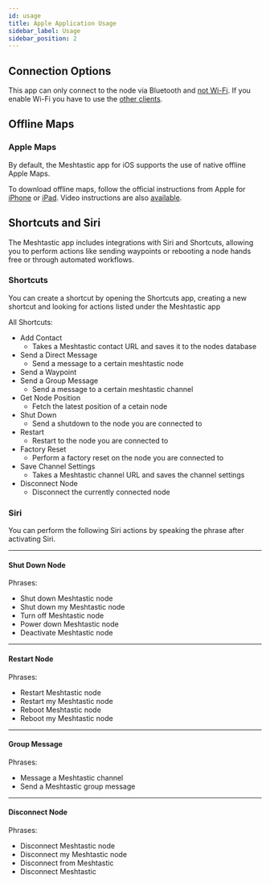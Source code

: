 ```yaml
---
id: usage
title: Apple Application Usage
sidebar_label: Usage
sidebar_position: 2
---
```

## Connection Options

This app can only connect to the node via Bluetooth and [not Wi-Fi](https://github.com/meshtastic/Meshtastic-Apple/issues/550). If you enable Wi-Fi you have to use the [other clients](https://meshtastic.org/docs/software/).

## Offline Maps

### Apple Maps

By default, the Meshtastic app for iOS supports the use of native offline Apple Maps.

To download offline maps, follow the official instructions from Apple for [iPhone](https://support.apple.com/en-gb/105084) or [iPad](https://support.apple.com/en-gb/guide/ipad/ipadc6e7e4d7/ipados). Video instructions are also [available](https://youtube.com/watch?v=L260qixQrYs).

## Shortcuts and Siri

The Meshtastic app includes integrations with Siri and Shortcuts, allowing you to perform actions like sending waypoints or rebooting a node hands free or through automated workflows.

### Shortcuts

You can create a shortcut by opening the Shortcuts app, creating a new shortcut and looking for actions listed under the Meshtastic app

All Shortcuts:

- Add Contact
    - Takes a Meshtastic contact URL and saves it to the nodes database
- Send a Direct Message
    - Send a message to a certain meshtastic node
- Send a Waypoint
- Send a Group Message
    - Send a message to a certain meshtastic channel
- Get Node Position
    - Fetch the latest position of a cetain node
- Shut Down
    - Send a shutdown to the node you are connected to
- Restart
    - Restart to the node you are connected to
- Factory Reset
    - Perform a factory reset on the node you are connected to
- Save Channel Settings
    - Takes a Meshtastic channel URL and saves the channel settings
- Disconnect Node
    - Disconnect the currently connected node

### Siri

You can perform the following Siri actions by speaking the phrase after activating Siri.

---

#### Shut Down Node

Phrases:
- Shut down Meshtastic node
- Shut down my Meshtastic node
- Turn off Meshtastic node
- Power down Meshtastic node
- Deactivate Meshtastic node

---

#### Restart Node

Phrases:
- Restart Meshtastic node
- Restart my Meshtastic node
- Reboot Meshtastic node
- Reboot my Meshtastic node

---

#### Group Message

Phrases:
- Message a Meshtastic channel
- Send a Meshtastic group message

---

#### Disconnect Node

Phrases:
- Disconnect Meshtastic node
- Disconnect my Meshtastic node
- Disconnect from Meshtastic
- Disconnect Meshtastic


